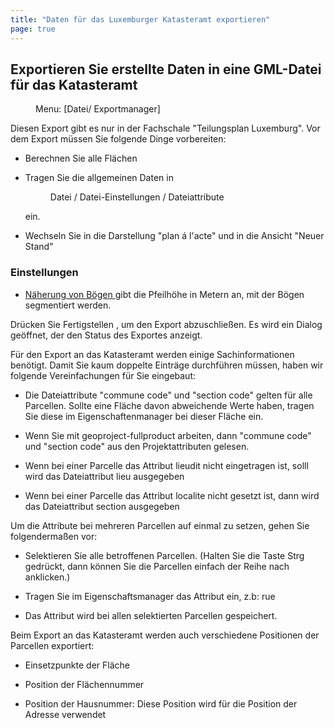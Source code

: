 ```yaml
---
title: "Daten für das Luxemburger Katasteramt exportieren"
page: true
---
```

## Exportieren Sie erstellte Daten in eine GML-Datei f&#252;r das Katasteramt
<GeoMapper> <Menu> Menu: [Datei/ Exportmanager] </Menu> 

<Warning>
Diesen Export gibt es nur in der Fachschale &quot;Teilungsplan Luxemburg&quot;. 
</Warning>


<Success>
Vor dem Export m&#252;ssen Sie folgende Dinge vorbereiten:

-  Berechnen Sie alle Fl&#228;chen


-  Tragen Sie die allgemeinen Daten in <Menu>Datei / Datei-Einstellungen / Dateiattribute</Menu>  ein.


- Wechseln Sie in die Darstellung &quot;plan &#225; l&#39;acte&quot; und in die Ansicht &quot;Neuer Stand&quot; 






</Success>


### Einstellungen

- <U> N&#228;herung von B&#246;gen </U>  gibt die <Italic> Pfeilh&#246;he </Italic>  in Metern an, mit der B&#246;gen segmentiert werden.




Dr&#252;cken Sie  <Border>Fertigstellen</Border> , um den Export abzuschlie&#223;en. Es wird ein Dialog ge&#246;ffnet, der den Status des Exportes anzeigt.

<Success>
F&#252;r den Export an das Katasteramt werden einige Sachinformationen ben&#246;tigt. Damit Sie kaum doppelte Eintr&#228;ge durchf&#252;hren m&#252;ssen, haben wir folgende Vereinfachungen f&#252;r Sie eingebaut:

-  Die Dateiattribute <Bold> &quot;commune code&quot; und &quot;section code&quot; </Bold> gelten f&#252;r alle Parcellen. Sollte eine Fl&#228;che davon abweichende Werte haben, tragen Sie diese im Eigenschaftenmanager bei dieser Fl&#228;che ein.


-  Wenn Sie mit <Placeholder>geoproject-fullproduct</Placeholder> arbeiten, dann <Bold> &quot;commune code&quot; und &quot;section code&quot; </Bold> aus den Projektattributen gelesen.


-  Wenn bei einer Parcelle das Attribut <Bold> lieudit </Bold> nicht eingetragen ist, solll wird das Dateiattribut <Bold> lieu </Bold> ausgegeben


-  Wenn bei einer Parcelle das Attribut <Bold> localite </Bold> nicht gesetzt ist, dann wird das Dateiattribut <Bold> section </Bold> ausgegeben 




</Success>

<Success>
Um die Attribute bei mehreren Parcellen auf einmal zu setzen, gehen Sie folgenderma&#223;en vor:

-  Selektieren Sie alle betroffenen Parcellen. (Halten Sie die Taste <Border>Strg</Border>  gedr&#252;ckt, dann k&#246;nnen Sie die Parcellen einfach der Reihe nach anklicken.)


-  Tragen Sie im Eigenschaftsmanager das Attribut ein, z.b: <Bold> rue </Bold> 
-  Das Attribut wird bei allen selektierten Parcellen gespeichert.




</Success>

<Success>
Beim Export an das Katasteramt werden auch verschiedene Positionen der Parcellen exportiert:

-  Einsetzpunkte der Fl&#228;che


-  Position der Fl&#228;chennummer


-  Position der Hausnummer: Diese Position wird f&#252;r die Position der Adresse verwendet




</Success>

</GeoMapper>
